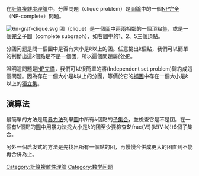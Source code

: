在[[計算複雜性理論|計算複雜度理論]]中，分團問題（clique problem）是[[圖論|圖論]]中的一個[[NP完全|NP完全]]（NP-complete）問題。

[[File:6n-graf-clique.svg|right]]
团（clique）是一個[[图论|圖]]中兩兩相鄰的一個頂點[[集合|集]]，或是一個[[完全圖|完全]]子圖（complete subgraph），如右圖中的1、2、5三個頂點。

分团问题是問一個圖中是否有大小是''k''以上的团。任意挑出k個點，我們可以簡單的判斷出這''k''個點是不是一個团，所以這個問題屬於[[NP|NP]]。

證明這問題是[[NP完備|NP完備]]，我們可以很簡單的將{{link-en|獨立頂點集問題|Independent set problem}}(Independent set problem)歸約成這個問題。因為存在一個大小是''k''以上的分團，等價於它的[[補圖|補圖]]中存在一個大小是''k''以上的[[獨立集|獨立集]]。

== 演算法 ==

最簡單的方法是用[[暴力破解法|暴力法]]列舉[[圖|圖]]中所有''k''個點的[[子集合|子集合]]，並檢查它是不是团。在一個有''V''個點的[[圖|圖]]中用暴力法找大小是''k''的团至少要檢查<math>\frac{V!}{k!(V-k)!}</math>個子集合。

另外一個启发式的方法是先找出所有一個點的团，再慢慢合併成更大的团直到不能再合併為止。

[[Category:計算複雜性理論|Category:計算複雜性理論]]
[[Category:数学问题|Category:数学问题]]